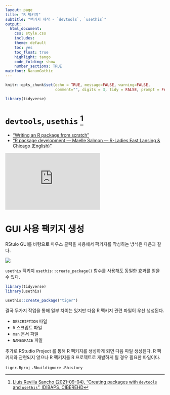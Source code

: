 ```yaml
---
layout: page
title: "R 팩키지"
subtitle: "팩키지 제작 - `devtools`, `usethis`"
output:
  html_document:
    css: style.css
    includes:
    theme: default
    toc: yes
    toc_float: true
    highlight: tango
    code_folding: show
    number_sections: TRUE
mainfont: NanumGothic
---
```


```r
knitr::opts_chunk$set(echo = TRUE, message=FALSE, warning=FALSE,
                      comment="", digits = 3, tidy = FALSE, prompt = FALSE, fig.align = 'center')

library(tidyverse)
```


# `devtools`, `usethis` [^usethis-pkg] {#usethis-pkg}

[^usethis-pkg]: [Lluís Revilla Sancho (2021-09-04), "Creating packages with `devtools` and `usethis`", IDIBAPS, CIBEREHD
](https://ghana.llrs.dev/#1)

- ["Writing an R package from scratch"](https://r-mageddon.netlify.app/post/writing-an-r-package-from-scratch/)
- ["R package development — Maelle Salmon — R-Ladies East Lansing & Chicago (English)"](https://www.youtube.com/watch?v=IlWMkz769B4)

<iframe width="300" height="180" src="https://www.youtube.com/embed/IlWMkz769B4?start=95" title="YouTube video player" frameborder="0" allow="accelerometer; autoplay; clipboard-write; encrypted-media; gyroscope; picture-in-picture" allowfullscreen></iframe>

# GUI 사용 팩키지 생성 {#pkg-creation}


RStuio GUI를 바탕으로 마우스 클릭을 사용해서 팩키지를 작성하는 방식은 다음과 같다.

![](fig/pkg_creation.jpg)

`usethis` 팩키지 `usethis::create_package()` 함수를 사용해도 동일한 효과를 얻을 수 있다.

```r
library(tidyverse)
library(usethis)

usethis::create_package("tiger")
```


결국 두가지 작업을 통해 일부 차이는 있지만 다음 R 팩키지 관련 파일이 우선 생성된다.

- `DESCRIPTION` 파일
- `R` 스크립트 파일
- `man` 문서 파일
- `NAMESPACE` 파일

추가로 RStudio Project 를 통해 R 팩키지를 생성하게 되면 다음 파일 생성된다.
R 팩키지와 관련되지 않으나 R 팩키지를 R 프로젝트로 개발하게 될 경우 필요한 파일이다.

`tiger.Rproj`
`.Rbuildignore`
`.Rhistory`






